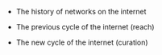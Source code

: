 

* The history of networks on the internet

* The previous cycle of the internet (reach)

* The new cycle of the internet (curation)

